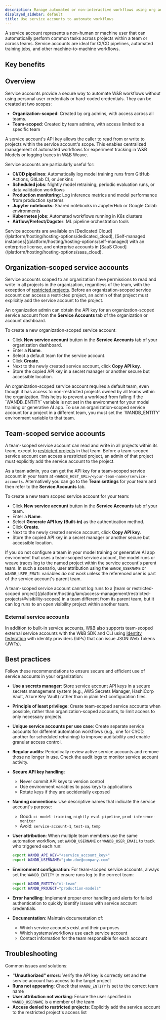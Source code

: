 ```yaml
---
description: Manage automated or non-interactive workflows using org and team scoped service accounts
displayed_sidebar: default
title: Use service accounts to automate workflows
---
```



A service account represents a non-human or machine user that can automatically perform common tasks across projects within a team or across teams. Service accounts are ideal for CI/CD pipelines, automated training jobs, and other machine-to-machine workflows.

## Key benefits

<ServiceAccountBenefits/>

## Overview

Service accounts provide a secure way to automate W&B workflows without using personal user credentials or hard-coded credentials. They can be created at two scopes:

- **Organization-scoped**: Created by org admins, with access across all teams.
- **Team-scoped**: Created by team admins, with access limited to a specific team
	
A service account's API key allows the caller to read from or write to projects within the service account's scope. This enables centralized management of automated workflows for experiment tracking in W&B Models or logging traces in W&B Weave.

Service accounts are particularly useful for:
- **CI/CD pipelines**: Automatically log model training runs from GitHub Actions, GitLab CI, or Jenkins
- **Scheduled jobs**: Nightly model retraining, periodic evaluation runs, or data validation workflows
- **Production monitoring**: Log inference metrics and model performance from production systems
- **Jupyter notebooks**: Shared notebooks in JupyterHub or Google Colab environments
- **Kubernetes jobs**: Automated workflows running in K8s clusters
- **Airflow/Prefect/Dagster**: ML pipeline orchestration tools

<Note>
Service accounts are available on [Dedicated Cloud](/platform/hosting/hosting-options/dedicated_cloud), [Self-managed instances](/platform/hosting/hosting-options/self-managed) with an enterprise license, and enterprise accounts in [SaaS Cloud](/platform/hosting/hosting-options/saas_cloud).
</Note>

## Organization-scoped service accounts

Service accounts scoped to an organization have permissions to read and write in all projects in the organization, regardless of the team, with the exception of [restricted projects](/platform/hosting/iam/access-management/restricted-projects/#visibility-scopes). Before an organization-scoped service account can access a restricted project, an admin of that project must explicitly add the service account to the project.

An organization admin can obtain the API key for an organization-scoped service account from the **Service Accounts** tab of the organization or account dashboard.

To create a new organization-scoped service account:

* Click **New service account** button in the **Service Accounts** tab of your organization dashboard.
* Enter a **Name**.
* Select a default team for the service account.
* Click **Create**.
* Next to the newly created service account, click **Copy API key**.
* Store the copied API key in a secret manager or another secure but accessible location.

<Note>
An organization-scoped service account requires a default team, even though it has access to non-restricted projects owned by all teams within the organization. This helps to prevent a workload from failing if the `WANDB_ENTITY` variable is not set in the environment for your model training or generative AI app. To use an organization-scoped service account for a project in a different team, you must set the `WANDB_ENTITY` environment variable to that team.
</Note>

## Team-scoped service accounts

A team-scoped service account can read and write in all projects within its team, except to [restricted projects](/platform/hosting/iam/access-management/restricted-projects/#visibility-scopes) in that team. Before a team-scoped service account can access a restricted project, an admin of that project must explicitly add the service account to the project.

As a team admin, you can get the API key for a team-scoped service account in your team at `<WANDB_HOST_URL>/<your-team-name>/service-accounts`. Alternatively you can go to the **Team settings** for your team and then refer to the **Service Accounts** tab.

To create a new team scoped service account for your team:

* Click **New service account** button in the **Service Accounts** tab of your team.
* Enter a **Name**.
* Select **Generate API key (Built-in)** as the authentication method.
* Click **Create**.
* Next to the newly created service account, click **Copy API key**.
* Store the copied API key in a secret manager or another secure but accessible location.

If you do not configure a team in your model training or generative AI app environment that uses a team-scoped service account, the model runs or weave traces log to the named project within the service account's parent team. In such a scenario, user attribution using the `WANDB_USERNAME` or `WANDB_USER_EMAIL` variables _do not work_ unless the referenced user is part of the service account's parent team.

<Warning>
A team-scoped service account cannot log runs to a [team or restricted-scoped project](/platform/hosting/iam/access-management/restricted-projects/#visibility-scopes) in a team different from its parent team, but it can log runs to an open visibility project within another team.
</Warning>

### External service accounts

In addition to built-in service accounts, W&B also supports team-scoped external service accounts with the W&B SDK and CLI using [Identity federation](./identity_federation#external-service-accounts) with identity providers (IdPs) that can issue JSON Web Tokens (JWTs).

## Best practices

Follow these recommendations to ensure secure and efficient use of service accounts in your organization:

- **Use a secrets manager**: Store service account API keys in a secure secrets management system (e.g., AWS Secrets Manager, HashiCorp Vault, Azure Key Vault) rather than in plain text configuration files.

- **Principle of least privilege**: Create team-scoped service accounts when possible, rather than organization-scoped accounts, to limit access to only necessary projects.

- **Unique service accounts per use case**: Create separate service accounts for different automation workflows (e.g., one for CI/CD, another for scheduled retraining) to improve auditability and enable granular access control.

- **Regular audits**: Periodically review active service accounts and remove those no longer in use. Check the audit logs to monitor service account activity.

- **Secure API key handling**: 
  - Never commit API keys to version control
  - Use environment variables to pass keys to applications
  - Rotate keys if they are accidentally exposed

- **Naming conventions**: Use descriptive names that indicate the service account's purpose:
  - Good: `ci-model-training`, `nightly-eval-pipeline`, `prod-inference-monitor`
  - Avoid: `service-account-1`, `test-sa`, `temp`

- **User attribution**: When multiple team members use the same automation workflow, set `WANDB_USERNAME` or `WANDB_USER_EMAIL` to track who triggered each run:
  ```bash
  export WANDB_API_KEY="<service_account_key>"
  export WANDB_USERNAME="john.doe@company.com"
  ```

- **Environment configuration**: For team-scoped service accounts, always set the `WANDB_ENTITY` to ensure runs log to the correct team:
  ```bash
  export WANDB_ENTITY="ml-team"
  export WANDB_PROJECT="production-models"
  ```

- **Error handling**: Implement proper error handling and alerts for failed authentication to quickly identify issues with service account credentials.

- **Documentation**: Maintain documentation of:
  - Which service accounts exist and their purposes
  - Which systems/workflows use each service account
  - Contact information for the team responsible for each account

## Troubleshooting

Common issues and solutions:

- **"Unauthorized" errors**: Verify the API key is correctly set and the service account has access to the target project
- **Runs not appearing**: Check that `WANDB_ENTITY` is set to the correct team name
- **User attribution not working**: Ensure the user specified in `WANDB_USERNAME` is a member of the team
- **Access denied to restricted projects**: Explicitly add the service account to the restricted project's access list